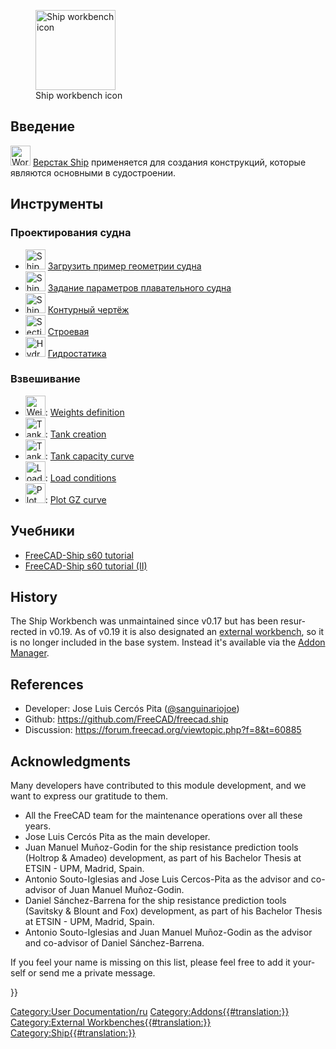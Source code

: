 <languages/>

<div lang="en" dir="ltr" class="mw-content-ltr">
[[Image:Workbench_Ship.svg|thumb|128px|Ship workbench icon]]
</div>

{{TOCright}}

<span id="Introduction"></span>
== Введение ==

<div class="mw-translate-fuzzy">
[[Image:Workbench_Ship.svg|32px]] [[Ship_Workbench/ru|Верстак Ship]] применяется для создания конструкций, которые являются основными в судостроении.
</div>

<span id="The_Tools"></span>
== Инструменты ==

<span id="Ship_Design"></span>
===Проектирования судна===

<div class="mw-translate-fuzzy">
*[[Image:Ship_Load.svg|32px|Ship geometries examples loader]] [[Ship_Geometries_Examples/ru|Загрузить пример геометрии судна]]
*[[Image:Ship_Logo.svg|32px|Ship instance creation tool]] [[Ship_New/ru|Задание параметров плавательного судна]]
*[[Image:Ship_OutlineDraw.svg|32px|Ship Lines drawing tool]] [[Ship_Outline/ru|Контурный чертёж]]
*[[Image:FreeCAD-Ship-AreaCurveIco.png|32px|Sectional Area Curve tool]] [[Ship_Area/ru|Строевая]]
*[[Image:Ship_Hydrostatics.png|32px|Hydrostatics tool icon]] [[Ship_Hydrostatics/ru|Гидростатика]]
</div>

<span id="Weights"></span>
===Взвешивание===

<div class="mw-translate-fuzzy">
*[[Image:FreeCAD-Ship-WeightIco.png|32px|Weights definition tool]]: [[Ship_Weight/ru|Weights definition]]
*[[Image:FreeCAD-Ship-TankIco.png|32px|Tank creation tool]]: [[Ship_TankNew/ru|Tank creation]]
*[[Image:Ship TankCapacity.png|32px|Tank capacity curve tool]]: [[Ship_TankCapacity/ru|Tank capacity curve]]
*[[Image:Ship_Loading.png|32px|Load conditions]]: [[Ship_Loading/ru|Load conditions]]
*[[Image:Ship_PlotGZ.png|32px|Plot GZ curve]]: [[Ship_PlotGZ/ru|Plot GZ curve]]
</div>

<span id="Resistance"></span>
<div class="mw-translate-fuzzy">
==Учебники==
</div>

<div class="mw-translate-fuzzy">
* [[FreeCAD-Ship s60 tutorial/ru|FreeCAD-Ship s60 tutorial ]]
* [[FreeCAD-Ship s60 tutorial (II)/ru|FreeCAD-Ship s60 tutorial (II)]]
</div>

<span id="Tutorials"></span>
{{Docnav/ru
|[[Robot_Workbench/ru|Модуль Robot]]
|[[Sketcher_Workbench/ru|Модуль Sketcher]]
|IconL=Workbench_Robot.svg
|IconR=Workbench_Sketcher.svg
}}

[[Category:User Documentation/ru]]

<div lang="en" dir="ltr" class="mw-content-ltr">
==History==
</div>

<div lang="en" dir="ltr" class="mw-content-ltr">
The Ship Workbench was unmaintained since v0.17 but has been resurrected in v0.19. As of v0.19 it is also designated an [[External_workbenches|external workbench]], so it is no longer included in the base system. Instead it's available via the [[Std_AddonMgr|Addon Manager]].
</div>

<div lang="en" dir="ltr" class="mw-content-ltr">
==References==
</div>

<div lang="en" dir="ltr" class="mw-content-ltr">
* Developer: Jose Luis Cercós Pita ([https://github.com/sanguinariojoe @sanguinariojoe])
* Github: https://github.com/FreeCAD/freecad.ship
* Discussion: https://forum.freecad.org/viewtopic.php?f=8&t=60885
</div>

<div lang="en" dir="ltr" class="mw-content-ltr">
==Acknowledgments==
</div>

<div lang="en" dir="ltr" class="mw-content-ltr">
Many developers have contributed to this module development, and we want to express our gratitude to them.
</div>

<div lang="en" dir="ltr" class="mw-content-ltr">
* All the FreeCAD team for the maintenance operations over all these years.
* Jose Luis Cercós Pita as the main developer.
* Juan Manuel Muñoz-Godin for the ship resistance prediction tools (Holtrop & Amadeo) development, as part of his Bachelor Thesis at ETSIN - UPM, Madrid, Spain.
* Antonio Souto-Iglesias and Jose Luis Cercos-Pita as the advisor and co-advisor of Juan Manuel Muñoz-Godin.
* Daniel Sánchez-Barrena for the ship resistance prediction tools (Savitsky & Blount and Fox) development, as part of his Bachelor Thesis at ETSIN - UPM, Madrid, Spain.
* Antonio Souto-Iglesias and Juan Manuel Muñoz-Godin as the advisor and co-advisor of Daniel Sánchez-Barrena.
</div>

<div lang="en" dir="ltr" class="mw-content-ltr">
If you feel your name is missing on this list, please feel free to add it yourself or send me a private message.
</div>


{{Userdocnavi{{#translation:}}}}
[[Category:Addons{{#translation:}}]]
[[Category:External Workbenches{{#translation:}}]]
[[Category:Ship{{#translation:}}]]